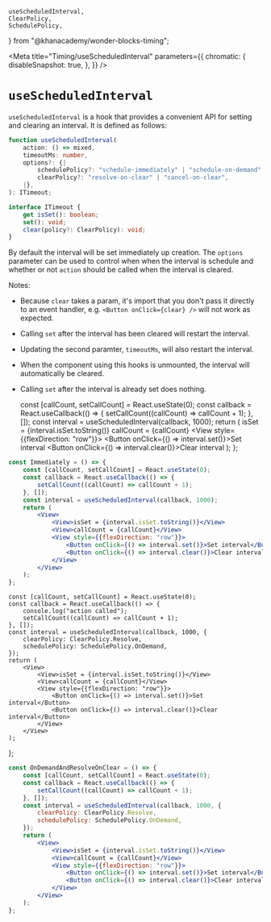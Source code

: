 

    useScheduledInterval,
    ClearPolicy,
    SchedulePolicy,
} from "@khanacademy/wonder-blocks-timing";

<Meta
    title="Timing/useScheduledInterval"
    parameters={{
        chromatic: {
            disableSnapshot: true,
        },
    }}
/>

# `useScheduledInterval`

`useScheduledInterval` is a hook that provides a convenient API for setting and clearing
an interval. It is defined as follows:

```ts
function useScheduledInterval(
    action: () => mixed,
    timeoutMs: number,
    options?: {|
        schedulePolicy?: "schedule-immediately" | "schedule-on-demand",
        clearPolicy?: "resolve-on-clear" | "cancel-on-clear",
    |},
): ITimeout;

interface ITimeout {
    get isSet(): boolean;
    set(): void;
    clear(policy?: ClearPolicy): void;
}
```

By default the interval will be set immediately up creation. The `options` parameter can
be used to control when when the interval is schedule and whether or not `action` should be
called when the interval is cleared.

Notes:

-   Because `clear` takes a param, it's import that you don't pass it directly to an event handler,
    e.g. `<Button onClick={clear} />` will not work as expected.
-   Calling `set` after the interval has been cleared will restart the interval.
-   Updating the second paramter, `timeoutMs`, will also restart the interval.
-   When the component using this hooks is unmounted, the interval will automatically be cleared.
-   Calling `set` after the interval is already set does nothing.

    const [callCount, setCallCount] = React.useState(0);
    const callback = React.useCallback(() => {
        setCallCount((callCount) => callCount + 1);
    }, []);
    const interval = useScheduledInterval(callback, 1000);
    return (
        <View>
            <View>isSet = {interval.isSet.toString()}</View>
            <View>callCount = {callCount}</View>
            <View style={{flexDirection: "row"}}>
                <Button onClick={() => interval.set()}>Set interval</Button>
                <Button onClick={() => interval.clear()}>Clear interval</Button>
            </View>
        </View>
    );
};

<Canvas>
    <Story name="Immediately">
        <Immediately />
    </Story>
</Canvas>

```jsx
const Immediately = () => {
    const [callCount, setCallCount] = React.useState(0);
    const callback = React.useCallback(() => {
        setCallCount((callCount) => callCount + 1);
    }, []);
    const interval = useScheduledInterval(callback, 1000);
    return (
        <View>
            <View>isSet = {interval.isSet.toString()}</View>
            <View>callCount = {callCount}</View>
            <View style={{flexDirection: "row"}}>
                <Button onClick={() => interval.set()}>Set interval</Button>
                <Button onClick={() => interval.clear()}>Clear interval</Button>
            </View>
        </View>
    );
};
```

    const [callCount, setCallCount] = React.useState(0);
    const callback = React.useCallback(() => {
        console.log("action called");
        setCallCount((callCount) => callCount + 1);
    }, []);
    const interval = useScheduledInterval(callback, 1000, {
        clearPolicy: ClearPolicy.Resolve,
        schedulePolicy: SchedulePolicy.OnDemand,
    });
    return (
        <View>
            <View>isSet = {interval.isSet.toString()}</View>
            <View>callCount = {callCount}</View>
            <View style={{flexDirection: "row"}}>
                <Button onClick={() => interval.set()}>Set interval</Button>
                <Button onClick={() => interval.clear()}>Clear interval</Button>
            </View>
        </View>
    );
};

<Canvas>
    <Story name="OnDemandAndResolveOnClear">
        <OnDemandAndResolveOnClear />
    </Story>
</Canvas>

```jsx
const OnDemandAndResolveOnClear = () => {
    const [callCount, setCallCount] = React.useState(0);
    const callback = React.useCallback(() => {
        setCallCount((callCount) => callCount + 1);
    }, []);
    const interval = useScheduledInterval(callback, 1000, {
        clearPolicy: ClearPolicy.Resolve,
        schedulePolicy: SchedulePolicy.OnDemand,
    });
    return (
        <View>
            <View>isSet = {interval.isSet.toString()}</View>
            <View>callCount = {callCount}</View>
            <View style={{flexDirection: "row"}}>
                <Button onClick={() => interval.set()}>Set interval</Button>
                <Button onClick={() => interval.clear()}>Clear interval</Button>
            </View>
        </View>
    );
};
```
